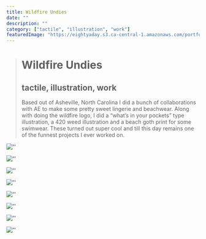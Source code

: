 ```yaml
---
title: Wildfire Undies
date: ""
description: ""
category: ["tactile", "illustration", "work"]
featuredImage: "https://eightyaday.s3.ca-central-1.amazonaws.com/portfolio/wildfire/wildfire-preview.jpg"
---
```


> # Wildfire Undies
>
> ## tactile, illustration, work
>
> Based out of Asheville, North Carolina I did a bunch of collaborations with AE to make some pretty sweet lingerie and beachwear. Along with doing the wildfire logo, I did a “what’s in your pockets” type illustration, a 420 weed illustration and a beach goth print for some swimwear. These turned out super cool and till this day remains one of the funnest projects I ever worked on.

![''](https://eightyaday.s3.ca-central-1.amazonaws.com/portfolio/wildfire/wildfire-01.jpg)

![''](https://eightyaday.s3.ca-central-1.amazonaws.com/portfolio/wildfire/wildfire-02.jpg)

![''](https://eightyaday.s3.ca-central-1.amazonaws.com/portfolio/wildfire/wildfire-03.jpg)

![''](https://eightyaday.s3.ca-central-1.amazonaws.com/portfolio/wildfire/wildfire-04.jpg)

![''](https://eightyaday.s3.ca-central-1.amazonaws.com/portfolio/wildfire/wildfire-05.jpg)

![''](https://eightyaday.s3.ca-central-1.amazonaws.com/portfolio/wildfire/wildfire-06.jpg)

![''](https://eightyaday.s3.ca-central-1.amazonaws.com/portfolio/wildfire/wildfire-07.jpg)

![''](https://eightyaday.s3.ca-central-1.amazonaws.com/portfolio/wildfire/wildfire-08.jpg)
